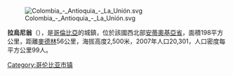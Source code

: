 {{coord|5|58|25|N|75|21|41|W|region:CO_type:adm2nd_source:GNS-enwiki|display=title}}

[[Image:Colombia_-_Antioquia_-_La_Unión.svg|right]]

'''拉烏尼翁'''（{{lang-es|La Unión}}），是[[哥倫比亞|哥倫比亞]]的城鎮，位於該國西北部[[安蒂奧基亞省|安蒂奧基亞省]]，面積198平方公里，距離[[麥德林|麥德林]]56公里，海拔高度2,500米，2007年人口20,301，人口密度每平方公里99人。

{{Colombia-geo-stub}}
[[Category:哥伦比亚市镇|Category:哥伦比亚市镇]]